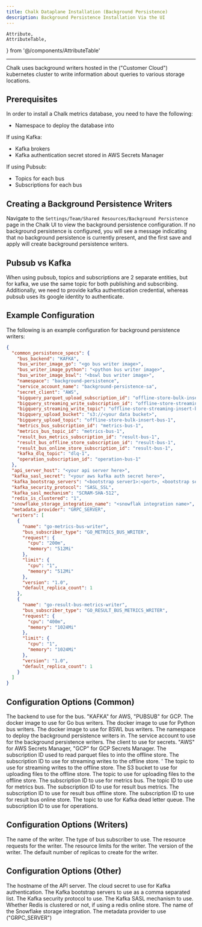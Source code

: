```yaml
---
title: Chalk Dataplane Installation (Background Persistence)
description: Background Persistence Installation Via the UI
---
```


    Attribute,
    AttributeTable,
} from '@/components/AttributeTable'

---
Chalk uses background writers hosted in the ("Customer Cloud") kubernetes cluster
to write information about queries to various storage locations.

## Prerequisites
In order to install a Chalk metrics database, you need to have the following:

- Namespace to deploy the database into

If using Kafka:

- Kafka brokers
- Kafka authentication secret stored in AWS Secrets Manager

If using Pubsub:

- Topics for each bus
- Subscriptions for each bus

## Creating a Background Persistence Writers
Navigate to the `Settings/Team/Shared Resources/Background Persistence` page in the Chalk UI
to view the background persistence configuration. If no background persistence is configured,
you will see a message indicating that no background persistence is currently present, and the
first save and apply will create background persistence writers.

## Pubsub vs Kafka
When using pubsub, topics and subscriptions are 2 separate entities, but for kafka, we use the same
topic for both publishing and subscribing. Additionally, we need to provide kafka authentication
credential, whereas pubsub uses its google identity to authenticate.

## Example Configuration
The following is an example configuration for background persistence writers:

```json
{
  "common_persistence_specs": {
    "bus_backend": "KAFKA",
    "bus_writer_image_go": "<go bus writer image>",
    "bus_writer_image_python": "<python bus writer image>",
    "bus_writer_image_bswl": "<bswl bus writer image>",
    "namespace": "background-persistence",
    "service_account_name": "background-persistence-sa",
    "secret_client": "AWS",
    "bigquery_parquet_upload_subscription_id": "offline-store-bulk-insert-bus-1",
    "bigquery_streaming_write_subscription_id": "offline-store-streaming-insert-bus-1",
    "bigquery_streaming_write_topic": "offline-store-streaming-insert-bus-1",
    "bigquery_upload_bucket": "s3://<your data bucket>",
    "bigquery_upload_topic": "offline-store-bulk-insert-bus-1",
    "metrics_bus_subscription_id": "metrics-bus-1",
    "metrics_bus_topic_id": "metrics-bus-1",
    "result_bus_metrics_subscription_id": "result-bus-1",
    "result_bus_offline_store_subscription_id": "result-bus-1",
    "result_bus_online_store_subscription_id": "result-bus-1",
    "kafka_dlq_topic": "dlq-1",
    "operation_subscription_id": "operation-bus-1"
  },
  "api_server_host": "<your api server here>",
  "kafka_sasl_secret": "<your aws kafka auth secret here>",
  "kafka_bootstrap_servers": "<bootstrap server1>:<port>, <bootstrap server2>:<port>, ...",
  "kafka_security_protocol": "SASL_SSL",
  "kafka_sasl_mechanism": "SCRAM-SHA-512",
  "redis_is_clustered": "1",
  "snowflake_storage_integration_name": "<snowflak integration name>",
  "metadata_provider": "GRPC_SERVER",
  "writers": [
    {
      "name": "go-metrics-bus-writer",
      "bus_subscriber_type": "GO_METRICS_BUS_WRITER",
      "request": {
        "cpu": "200m",
        "memory": "512Mi"
      },
      "limit": {
        "cpu": "1",
        "memory": "512Mi"
      },
      "version": "1.0",
      "default_replica_count": 1
    },
    {
      "name": "go-result-bus-metrics-writer",
      "bus_subscriber_type": "GO_RESULT_BUS_METRICS_WRITER",
      "request": {
        "cpu": "400m",
        "memory": "1024Mi"
      },
      "limit": {
        "cpu": "1",
        "memory": "1024Mi"
      },
      "version": "1.0",
      "default_replica_count": 1
    }
  ]
}
```

## Configuration Options (Common)
<AttributeTable>
<Attribute field={'bus_backend'} kind={'string'}>
The backend to use for the bus. "KAFKA" for AWS, "PUBSUB" for GCP.
</Attribute>
<Attribute field={'bus_writer_image_go'} kind={'string'}>
The docker image to use for Go bus writers.
</Attribute>
<Attribute field={'bus_writer_image_python'} kind={'string'}>
The docker image to use for Python bus writers.
</Attribute>
<Attribute field={'bus_writer_image_bswl'} kind={'string'}>
The docker image to use for BSWL bus writers.
</Attribute>
<Attribute field={'namespace'} kind={'string'}>
The namespace to deploy the background persistence writers in.
</Attribute>
<Attribute field={'service_account_name'} kind={'string'}>
The service account to use for the background persistence writers.
</Attribute>
<Attribute field={'secret_client'} kind={'string'}>
The client to use for secrets. "AWS" for AWS Secrets Manager, "GCP" for GCP Secrets Manager.
</Attribute>
<Attribute field={'bigquery_parquet_upload_subscription_id'} kind={'string'}>
The subscription ID used to read parquet files to into the offline store.
</Attribute>
<Attribute field={'bigquery_streaming_write_subscription_id'} kind={'string'}>
The subscription ID to use for streaming writes to the offline store.
</Attribute>
<Attribute field={'bigquery_streaming_write_topic'} kind={'string'}>'
The topic to use for streaming writes to the offline store.
</Attribute>
<Attribute field={'bigquery_upload_bucket'} kind={'string'}>
The S3 bucket to use for uploading files to the offline store.
</Attribute>
<Attribute field={'bigquery_upload_topic'} kind={'string'}>
The topic to use for uploading files to the offline store.
</Attribute>
<Attribute field={'metrics_bus_subscription_id'} kind={'string'}>
The subscription ID to use for metrics bus.
</Attribute>
<Attribute field={'metrics_bus_topic_id'} kind={'string'}>
The topic ID to use for metrics bus.
</Attribute>
<Attribute field={'result_bus_metrics_subscription_id'} kind={'string'}>
The subscription ID to use for result bus metrics.
</Attribute>
<Attribute field={'result_bus_offline_store_subscription_id'} kind={'string'}>
The subscription ID to use for result bus offline store.
</Attribute>
<Attribute field={'result_bus_online_store_subscription_id'} kind={'string'}>
The subscription ID to use for result bus online store.
</Attribute>
<Attribute field={'kafka_dlq_topic'} kind={'string'}>
The topic to use for Kafka dead letter queue.
</Attribute>
<Attribute field={'operation_subscription_id'} kind={'string'}>
The subscription ID to use for operations.
</Attribute>
</AttributeTable>

## Configuration Options (Writers)
<AttributeTable>
<Attribute field={'name'} kind={'string'}>
The name of the writer.
</Attribute>
<Attribute field={'bus_subscriber_type'} kind={'string'}>
The type of bus subscriber to use.
</Attribute>
<Attribute field={'request'} kind={'object'}>
The resource requests for the writer.
</Attribute>
<Attribute field={'limit'} kind={'object'}>
The resource limits for the writer.
</Attribute>
<Attribute field={'version'} kind={'string'}>
The version of the writer.
</Attribute>
<Attribute field={'default_replica_count'} kind={'int'}>
The default number of replicas to create for the writer.
</Attribute>
</AttributeTable>

## Configuration Options (Other)
<AttributeTable>
<Attribute field={'api_server_host'} kind={'string'}>
The hostname of the API server.
</Attribute>
<Attribute field={'kafka_sasl_secret'} kind={'string'}>
The cloud secret to use for Kafka authentication.
</Attribute>
<Attribute field={'kafka_bootstrap_servers'} kind={'string'}>
The Kafka bootstrap servers to use as a comma separated list.
</Attribute>
<Attribute field={'kafka_security_protocol'} kind={'string'}>
The Kafka security protocol to use.
</Attribute>
<Attribute field={'kafka_sasl_mechanism'} kind={'string'}>
The Kafka SASL mechanism to use.
</Attribute>
<Attribute field={'redis_is_clustered'} kind={'string'}>
Whether Redis is clustered or not, if using a redis online store.
</Attribute>
<Attribute field={'snowflake_storage_integration_name'} kind={'string'}>
The name of the Snowflake storage integration.
</Attribute>
<Attribute field={'metadata_provider'} kind={'string'}>
The metadata provider to use ("GRPC_SERVER")
</Attribute>
